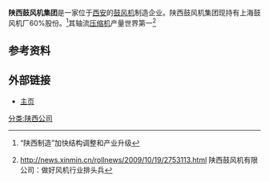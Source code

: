 '''陕西鼓风机集团'''是一家位于[[西安|西安]]的[[鼓风机|鼓风机]]制造企业。陕西鼓风机集团现持有上海鼓风机厂60%股份。<ref>{{cite web |url=http://news.xinhuanet.com/fortune/2009-11/16/content_12467673.htm |title=存档副本 |accessdate=2009-11-19 |deadurl=yes |archiveurl=https://web.archive.org/web/20091130013120/http://news.xinhuanet.com/fortune/2009-11/16/content_12467673.htm |archivedate=2009-11-30 }} “陕西制造”加快结构调整和产业升级</ref>其轴流[[压缩机|压缩机]]产量世界第一<ref>http://news.xinmin.cn/rollnews/2009/10/19/2753113.html {{Wayback|url=http://news.xinmin.cn/rollnews/2009/10/19/2753113.html |date=20160304185441 }} 陕西鼓风机有限公司：做好风机行业排头兵</ref>

==参考资料==
{{reflist}}

==外部链接==
*[https://web.archive.org/web/20100106080531/http://www.shaangu.com/welcome.html 主页]

[[分类:陕西公司|分类:陕西公司]]